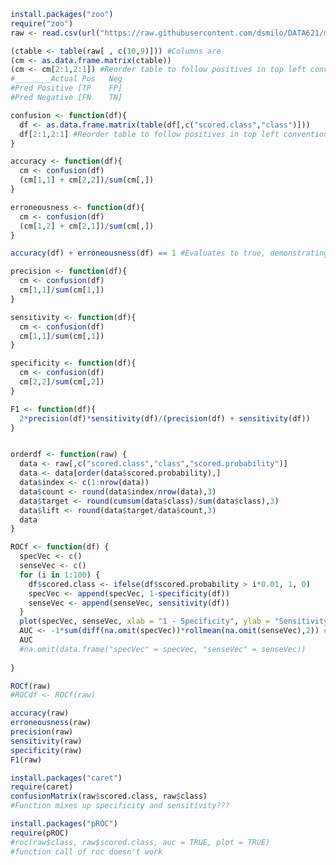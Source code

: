 ```r
install.packages("zoo")
require("zoo")
raw <- read.csv(url("https://raw.githubusercontent.com/dsmilo/DATA621/master/HW2/Data/classification-output-data.csv"))

(ctable <- table(raw[ , c(10,9)])) #Columns are
(cm <- as.data.frame.matrix(ctable))
(cm <- cm[2:1,2:1]) #Reorder table to follow positives in top left convention, negatives on bottom right. 
#________Actual Pos   Neg
#Pred Positive [TP    FP]
#Pred Negative [FN    TN]

confusion <- function(df){
  df <- as.data.frame.matrix(table(df[,c("scored.class","class")]))
  df[2:1,2:1] #Reorder table to follow positives in top left convention, negatives on bottom right.
}

accuracy <- function(df){
  cm <- confusion(df)
  (cm[1,1] + cm[2,2])/sum(cm[,])
}

erroneousness <- function(df){
  cm <- confusion(df)
  (cm[1,2] + cm[2,1])/sum(cm[,])
}

accuracy(df) + erroneousness(df) == 1 #Evaluates to true, demonstrating that accuracy and the error rate are calculating correctly,

precision <- function(df){
  cm <- confusion(df)
  cm[1,1]/sum(cm[1,])
}

sensitivity <- function(df){
  cm <- confusion(df)
  cm[1,1]/sum(cm[,1])
}

specificity <- function(df){
  cm <- confusion(df)
  cm[2,2]/sum(cm[,2])
}

F1 <- function(df){
  2*precision(df)*sensitivity(df)/(precision(df) + sensitivity(df))
}


orderdf <- function(raw) {
  data <- raw[,c("scored.class","class","scored.probability")]
  data <- data[order(data$scored.probability),]
  data$index <- c(1:nrow(data))
  data$count <- round(data$index/nrow(data),3)
  data$target <- round(cumsum(data$class)/sum(data$class),3)
  data$lift <- round(data$target/data$count,3)
  data
}

ROCf <- function(df) {
  specVec <- c()
  senseVec <- c()
  for (i in 1:100) {
    df$scored.class <- ifelse(df$scored.probability > i*0.01, 1, 0)
    specVec <- append(specVec, 1-specificity(df))
    senseVec <- append(senseVec, sensitivity(df))
  }
  plot(specVec, senseVec, xlab = "1 - Specificity", ylab = "Sensitivity", main = "ROC Chart", col = "blue")
  AUC <- -1*sum(diff(na.omit(specVec))*rollmean(na.omit(senseVec),2)) #Riemann sums integration, rectangles under curve
  AUC
  #na.omit(data.frame("specVec" = specVec, "senseVec" = senseVec))
  
}

ROCf(raw)
#ROCdf <- ROCf(raw)

accuracy(raw)
erroneousness(raw)
precision(raw)
sensitivity(raw)
specificity(raw)
F1(raw)

install.packages("caret")
require(caret)
confusionMatrix(raw$scored.class, raw$class)
#Function mixes up specificity and sensitivity???

install.packages("pROC")
require(pROC)
#roc(raw$class, raw$scored.class, auc = TRUE, plot = TRUE)
#function call of roc doesn't work

```
